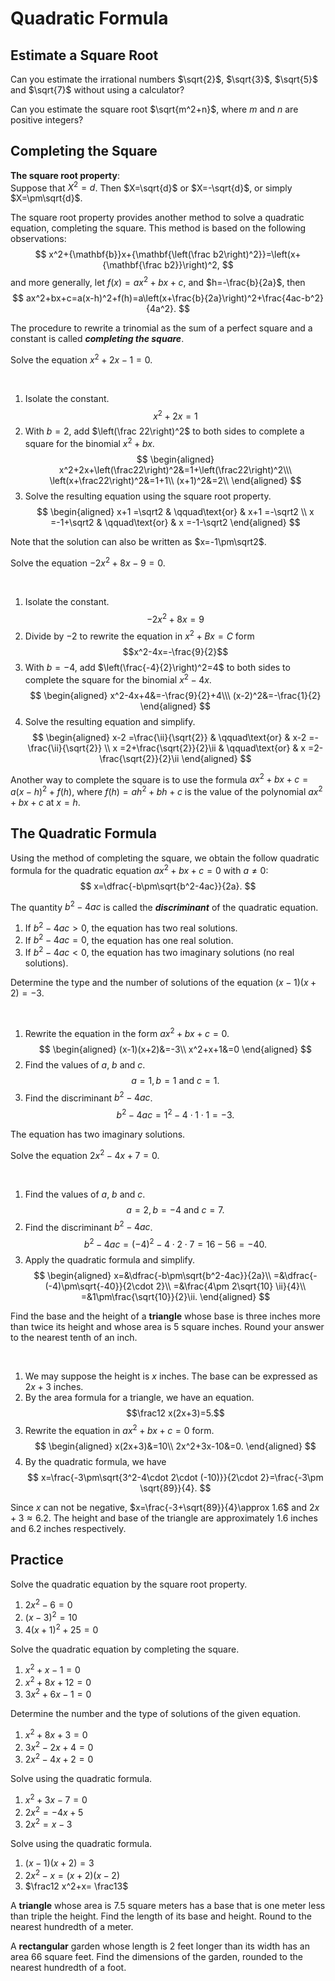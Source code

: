 # Quadratic Formula

## Estimate a Square Root

::: {.rmdthink}

Can you estimate the irrational numbers $\sqrt{2}$, $\sqrt{3}$, $\sqrt{5}$ and $\sqrt{7}$ without using a calculator?

Can you estimate the square root $\sqrt{m^2+n}$, where $m$ and $n$ are positive integers?

:::

## Completing the Square

**The square root property**:\
Suppose that $X^2=d$. Then $X=\sqrt{d}$ or $X=-\sqrt{d}$, or simply $X=\pm\sqrt{d}$.

The square root property provides another method to solve a quadratic equation, completing the square. This method is based on the following observations:
$$
x^2+{\mathbf{b}}x+{\mathbf{\left(\frac b2\right)^2}}=\left(x+{\mathbf{\frac b2}}\right)^2,
$$
and more generally, let $f(x)=ax^2+bx+c$, and $h=-\frac{b}{2a}$, then
$$
ax^2+bx+c=a(x-h)^2+f(h)=a\left(x+\frac{b}{2a}\right)^2+\frac{4ac-b^2}{4a^2}.
$$

The procedure to rewrite a trinomial as the sum of a perfect square and a constant is called ***completing the square***.

:::{.example}

Solve the equation $x^2+2x-1=0$.

:::

:::{.solution}
\

1. Isolate the constant.
    $$x^2+2x=1$$
2. With $b=2$, add $\left(\frac 22\right)^2$ to both sides to complete a square for the binomial $x^2+bx$.
    $$
    \begin{aligned}
        x^2+2x+\left(\frac22\right)^2&=1+\left(\frac22\right)^2\\\
        \left(x+\frac22\right)^2&=1+1\\
        (x+1)^2&=2\\
    \end{aligned}
    $$
3. Solve the resulting equation using the square root property.
    $$
    \begin{aligned}
        x+1 =\sqrt2    & \qquad\text{or} & x+1 =-\sqrt2   \\
        x   =-1+\sqrt2 & \qquad\text{or} & x   =-1-\sqrt2
    \end{aligned}
    $$

Note that the solution can also be written as $x=-1\pm\sqrt2$.

:::

:::{.example}

Solve the equation $-2x^2+8x-9=0$.

:::

:::{.solution}
\

1. Isolate the constant.
    $$-2x^2+8x=9$$
1. Divide by $-2$ to rewrite the equation in $x^2+Bx=C$ form
    $$x^2-4x=-\frac{9}{2}$$
1. With $b=-4$, add $\left(\frac{-4}{2}\right)^2=4$ to both sides to complete the square for the binomial $x^2-4x$.
    $$
    \begin{aligned}
        x^2-4x+4&=-\frac{9}{2}+4\\\
        (x-2)^2&=-\frac{1}{2}
    \end{aligned}
    $$
1. Solve the resulting equation and simplify.
    $$
    \begin{aligned}
        x-2 =\frac{\ii}{\sqrt{2}}    & \qquad\text{or} & x-2 =-\frac{\ii}{\sqrt{2}}   \\
        x   =2+\frac{\sqrt{2}}{2}\ii & \qquad\text{or} & x   =2-\frac{\sqrt{2}}{2}\ii
    \end{aligned}
    $$

:::

::: {.rmdtip}

Another way to complete the square is to use the formula $ax^2+bx+c=a(x-h)^2+f(h)$, where $f(h)=ah^2+bh+c$ is the value of the polynomial $ax^2+bx+c$ at $x=h$.

:::

## The Quadratic Formula

Using the method of completing the square, we obtain the follow quadratic formula for the quadratic equation $ax^2+bx+c=0$ with $a\neq 0$:
$$
    x=\dfrac{-b\pm\sqrt{b^2-4ac}}{2a}.
$$

The quantity $b^2-4ac$ is called the ***discriminant*** of the quadratic equation.

1. If $b^2-4ac>0$, the equation has two real solutions.
1. If $b^2-4ac=0$, the equation has one real solution.
1. If $b^2-4ac<0$, the equation has two imaginary solutions (no real solutions).

:::{.example}

Determine the type and the number of solutions of the equation $(x-1)(x+2)=-3$.

:::

:::{.solution}
\

1. Rewrite the equation in the form $ax^2+bx+c=0$.
    $$
        \begin{aligned}
            (x-1)(x+2)&=-3\\
            x^2+x+1&=0
        \end{aligned}
    $$
1. Find the values of $a$, $b$ and $c$.
    $$
        a=1, b=1 ~\text{and}~ c=1.
    $$
1. Find the discriminant $b^2-4ac$.
    $$
        b^2-4ac=1^2-4\cdot 1\cdot 1=-3.
    $$

The equation has two imaginary solutions.

:::

:::{.example}

Solve the equation $2x^2-4x+7=0$.

:::

:::{.solution}
\

1. Find the values of $a$, $b$ and $c$.
    $$
        a=2, b=-4 ~\text{and}~ c=7.
    $$
1. Find the discriminant $b^2-4ac$.
    $$
        b^2-4ac=(-4)^2-4\cdot 2\cdot 7=16-56=-40.
    $$
1. Apply the quadratic formula and simplify.
    $$
    \begin{aligned}
        x=&\dfrac{-b\pm\sqrt{b^2-4ac}}{2a}\\
        =&\dfrac{-(-4)\pm\sqrt{-40}}{2\cdot 2}\\
        =&\frac{4\pm 2\sqrt{10} \ii}{4}\\
        =&1\pm\frac{\sqrt{10}}{2}\ii.
    \end{aligned}
    $$

:::

:::{.example}

Find the base and the height of a **triangle** whose base is three inches more than twice its height and whose area is $5$ square inches. Round your answer to the nearest tenth of an inch.

:::

:::{.solution}
\

1. We may suppose the height is $x$ inches. The base can be expressed as $2x+3$ inches.
1. By the area formula for a triangle, we have an equation.
    $$\frac12 x(2x+3)=5.$$
1. Rewrite the equation in $ax^2+bx+c=0$ form.
    $$
        \begin{aligned}
            x(2x+3)&=10\\
            2x^2+3x-10&=0.
        \end{aligned}
    $$
1. By the quadratic formula, we have
    $$
    x=\frac{-3\pm\sqrt{3^2-4\cdot 2\cdot (-10)}}{2\cdot 2}=\frac{-3\pm \sqrt{89}}{4}.
    $$

Since $x$ can not be negative, $x=\frac{-3+\sqrt{89}}{4}\approx 1.6$ and $2x+3\approx 6.2$.
The height and base of the triangle are approximately $1.6$ inches and 6.2 inches respectively.

:::

\newpage

## Practice

:::{.exercise}

Solve the quadratic equation by the square root property.

1. $2x^2-6=0$
2. $(x-3)^2=10$
3. $4(x+1)^2+25=0$

:::

:::{.exercise}

Solve the quadratic equation by completing the square.

1. $x^2+x-1=0$
2. $x^2+8x+12=0$
3. $3x^2+6x-1=0$

:::

:::{.exercise}

Determine the number and the type of solutions of the given equation.

1. $x^2+8x+3=0$
1. $3x^2-2x+4=0$
1. $2x^2-4x+2=0$

:::

:::{.exercise}

Solve using the quadratic formula.

1. $x^2+3x-7=0$
2. $2x^2=-4x+5$
3. $2x^2=x-3$

:::

:::{.exercise}

Solve using the quadratic formula.

1. $(x-1)(x+2)=3$
1. $2x^2-x=(x+2)(x-2)$
1. $\frac12 x^2+x= \frac13$

:::

:::{.exercise}

A **triangle** whose area is $7.5$ square meters has a base that is one meter less than triple the height. Find the length of its base and height. Round to the nearest hundredth of a meter.

:::

:::{.exercise}

A **rectangular** garden whose length is $2$ feet longer than its width has an area 66 square feet. Find the dimensions of the garden, rounded to the nearest hundredth of a foot.

:::
